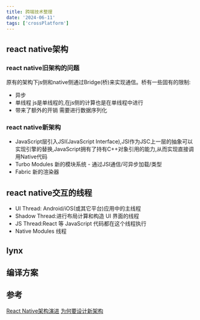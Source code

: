 ```yaml
---
title: 跨端技术整理
date: '2024-06-11'
tags: ['crossPlatform']
---
```


## react native架构

### react native旧架构的问题

原有的架构下js侧和native侧通过Bridge(桥)来实现通信。桥有一些固有的限制:

- 异步
- 单线程 js是单线程的,在js侧的计算也是在单线程中进行
- 带来了额外的开销 需要进行数据序列化

### react native新架构

- JavaScript层引入JSI(JavaScript Interface),JSI作为JSC上一层的抽象可以实现引擎的替换,JavaScript拥有了持有C++对象引用的能力,从而实现直接调用Native代码
- Turbo Modules 新的模块系统 - 通过JSI通信/可异步加载/类型
- Fabric 新的渲染器

## react native交互的线程

- UI Thread: Android/iOS(或其它平台)应用中的主线程
- Shadow Thread:进行布局计算和构造 UI 界面的线程
- JS Thread:React 等 JavaScript 代码都在这个线程执行
- Native Modules 线程

## lynx

## 编译方案

## 参考

[React Native架构演进](http://www.ayqy.net/blog/react-native-new-architecture/)
[为何要设计新架构](https://reactnative.cn/docs/the-new-architecture/why)
